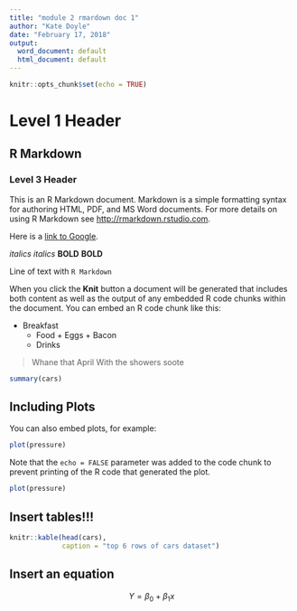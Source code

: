 ```yaml
---
title: "module 2 rmardown doc 1"
author: "Kate Doyle"
date: "February 17, 2018"
output:
  word_document: default
  html_document: default
---
```


```r
knitr::opts_chunk$set(echo = TRUE)
```

# Level 1 Header
## R Markdown
### Level 3 Header

This is an R Markdown document. Markdown is a simple formatting syntax for authoring HTML, PDF, and MS Word documents. For more details on using R Markdown see <http://rmarkdown.rstudio.com>.

Here is a [link to Google](http://www.google.com).

*italics*
_italics_
**BOLD**
__BOLD__

Line of text with `R Markdown`

When you click the **Knit** button a document will be generated that includes both content as well as the output of any embedded R code chunks within the document. You can embed an R code chunk like this:

* Breakfast
    - Food
          + Eggs
          + Bacon
    - Drinks

> Whane that April
> With the showers soote


```r
summary(cars)
```

## Including Plots

You can also embed plots, for example:

```r
plot(pressure)
```

Note that the `echo = FALSE` parameter was added to the code chunk to prevent printing of the R code that generated the plot.

```r
plot(pressure)
```


## Insert tables!!!

```r
knitr::kable(head(cars),
             caption = "top 6 rows of cars dataset")
```


## Insert an equation

$$ Y = \beta_0 + \beta_1x $$

